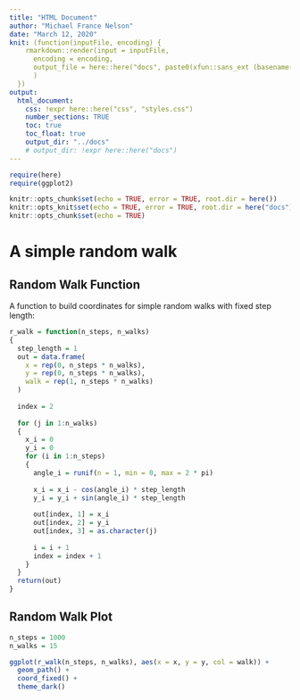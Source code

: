 ```yaml
---
title: "HTML Document"
author: "Michael France Nelson"
date: "March 12, 2020"
knit: (function(inputFile, encoding) {
    rmarkdown::render(input = inputFile,
      encoding = encoding,
      output_file = here::here("docs", paste0(xfun::sans_ext (basename(inputFile)), ".html"))
      )
  })
output: 
  html_document:
    css: !expr here::here("css", "styles.css")
    number_sections: TRUE
    toc: true
    toc_float: true
    output_dir: "../docs"
    # output_dir: !expr here::here("docs")
---
```


```r
require(here)
require(ggplot2)

knitr::opts_chunk$set(echo = TRUE, error = TRUE, root.dir = here())
knitr::opts_knit$set(echo = TRUE, error = TRUE, root.dir = here("docs"))
knitr::opts_chunk$set(echo = TRUE)
```



# A simple random walk

## Random Walk Function

A function to build coordinates for simple random walks with fixed step length:

```r
r_walk = function(n_steps, n_walks)
{
  step_length = 1
  out = data.frame(
    x = rep(0, n_steps * n_walks), 
    y = rep(0, n_steps * n_walks),
    walk = rep(1, n_steps * n_walks)
  )
  
  index = 2
  
  for (j in 1:n_walks)
  {
    x_i = 0
    y_i = 0
    for (i in 1:n_steps)
    {
      angle_i = runif(n = 1, min = 0, max = 2 * pi)
      
      x_i = x_i - cos(angle_i) * step_length
      y_i = y_i + sin(angle_i) * step_length
      
      out[index, 1] = x_i
      out[index, 2] = y_i
      out[index, 3] = as.character(j)
      
      i = i + 1
      index = index + 1
    }
  }
  return(out)
}
```

## Random Walk Plot

```r
n_steps = 1000
n_walks = 15

ggplot(r_walk(n_steps, n_walks), aes(x = x, y = y, col = walk)) + 
  geom_path() + 
  coord_fixed() + 
  theme_dark()
```



